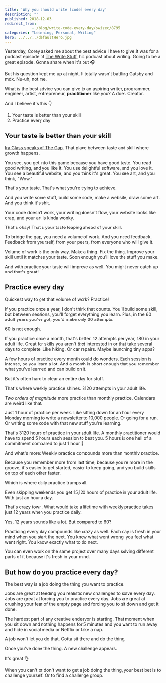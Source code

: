 ```yaml
---
title: 'Why you should write [code] every day'
description: ""
published: 2018-12-03
redirect_from: 
            - /blog/write-code-every-day/swizec/8795
categories: "Learning, Personal, Writing"
hero: ../../../defaultHero.jpg
---
```

Yesterday, Corey asked me about the best advice I have to give.It was for a podcast episode of [The Write Stuff](https://thewritestuff.simplecast.fm/), his podcast about writing. Going to be a great episode. Gonna share when it&#x27;s out 🎧

But his question kept me up at night. It totally wasn&#x27;t battling Gatsby and mdx. Nu-uh, not me.

What _is_ the best advice you can give to an aspiring writer, programmer, engineer, artist, entrepreneur, **practitioner** like you? A doer. Creator.

And I believe it&#x27;s this 👇

1. Your taste is better than your skill
2. Practice every day

## Your taste is better than your skill

[Ira Glass speaks of The Gap](https://zenpencils.com/comic/90-ira-glass-advice-for-beginners/). That place between taste and skill where growth happens.

You see, you get into this game because you have good taste. You read good writing, and you like it. You use delightful software, and you love it. You see a beautiful website, and you think it&#x27;s great. You see art, and you think, &quot;Wow.&quot;

That&#x27;s your taste. That&#x27;s what you&#x27;re trying to achieve.

And you write some stuff, build some code, make a website, draw some art. And you think it&#x27;s shit.

Your code doesn&#x27;t work, your writing doesn&#x27;t flow, your website looks like crap, and your art is kinda wonky.

That&#x27;s okay! That&#x27;s your taste leaping ahead of your skill.

To bridge the gap, you need a volume of work. And you need feedback. Feedback from yourself, from your peers, from everyone who will give it.

Volume of work is the only way. Make a thing. Fix the thing. Improve your skill until it matches your taste. Soon enough you&#x27;ll love the stuff you make.

And with practice your taste will improve as well. You might never catch up and that&#x27;s great!

## Practice every day

Quickest way to get that volume of work? Practice!

If you practice once a year, I don&#x27;t think that counts. You&#x27;ll build some skill, but between sessions, you&#x27;ll forget everything you learn. Plus, in the 60 adult years you&#x27;ve got, you&#x27;d make only 60 attempts.

60 is not enough.

If you practice once a month, that&#x27;s better. 12 attempts per year, 180 in your adult life. Great for skills you aren&#x27;t _that_ interested in or that take several days to complete. Like hiking. Or car repairs. Maybe launching tiny apps?

A few hours of practice every month could do wonders. Each session is intense, so you learn a lot. And a month is short enough that you remember what you&#x27;ve learned and can build on it.

But it&#x27;s often hard to clear an entire day for stuff.

That&#x27;s where weekly practice shines. 3120 attempts in your adult life.

_Two orders of magnitude_ more practice than monthly practice. Calendars are weird like that.

Just 1 hour of practice per week. Like sitting down for an hour every Monday morning to write a newsletter to 10,000 people. Or going for a run. Or writing some code with that new stuff you&#x27;re learning.

That&#x27;s 3120 hours of practice in your adult life. A monthly practitioner would have to spend 5 hours each session to beat you. 5 hours is one hell of a commitment compared to just 1 hour 🧐

And what&#x27;s more: Weekly practice compounds more than monthly practice.

Because you remember more from last time, because you&#x27;re more in the groove, it&#x27;s easier to get started, easier to keep going, and you build skills on top of each other faster.

Which is where daily practice trumps all.

Even skipping weekends you get 15,120 hours of practice in your adult life. With just an hour a day.

That&#x27;s crazy town. What would take a lifetime with weekly practice takes just 12 years when you practice daily.

Yes, 12 years sounds like a lot. But compared to 60?

Practicing every day compounds like crazy as well. Each day is fresh in your mind when you start the next. You know what went wrong, you feel what went right. You know exactly what to do next.

You can even work on the same project over many days solving different parts of it because it&#x27;s fresh in your mind.

## But how do you practice every day?

The best way is a job doing the thing you want to practice.

Jobs are great at feeding you realistic new challenges to solve every day. Jobs are great at forcing you to practice every day. Jobs are great at crushing your fear of the empty page and forcing you to sit down and get it done.

The hardest part of any creative endeavor is starting. That moment when you sit down and nothing happens for 5 minutes and you want to run away and hide in social media or Netflix or take a nap.

A job won&#x27;t let you do that. Gotta sit there and do the thing.

Once you&#x27;ve done the thing. A new challenge appears.

It&#x27;s great 👌

When you can&#x27;t or don&#x27;t want to get a job doing the thing, your best bet is to challenge yourself. Or to find a challenge group.
